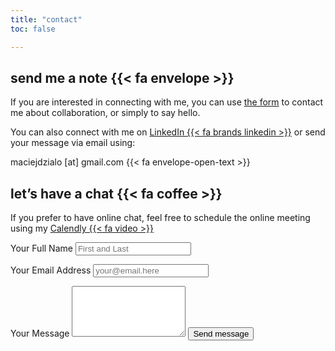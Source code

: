 ```yaml
---
title: "contact"
toc: false

---
```


::: {.grid}

::: {.g-col-12 .g-col-md-6 }

::: {.g-col-12 .cont-light .bottom-margin}

# send me a note {{< fa envelope >}}

If you are interested in connecting with me, you can use [the form](#form) to contact me about collaboration, or simply to say hello.

You can also connect with me on [LinkedIn {{< fa brands linkedin >}}](https://www.linkedin.com/in/maciej-dzialo/){target="_blank"} or send your message via email using:

maciejdzialo [at] gmail.com {{< fa envelope-open-text >}}

:::

::: {.g-col-12 .cont-light }

# let's have a chat {{< fa coffee >}}

If you prefer to have online chat, feel free to schedule the online meeting using my [Calendly {{< fa video >}}](https://calendly.com/maciejdzialo/quick-video-call){target="_blank"}

:::

:::
<!-- source: https://github.com/mccarthy-m-g/tidytales/blob/main/about/index.qmd#L24-L46 -->

::: {.g-col-12 .g-col-md-6 .cont-light #form}

<form action="https://formspree.io/f/xzbnwoew" method="POST" accept-charset="utf-8">


<label for="full-name" class="mb-2">Your Full Name</label>
<input type="text" name="From" id="full-name" class="form-control" placeholder="First and Last" required>

<label for="email-address" class="mb-2">Your Email Address</label>
<input type="email" name="Reply to" id="email-address" class="form-control" placeholder="your@email.here" required>

<label for="message" class="mb-2">Your Message</label>
  <textarea rows="5" name="Message" id="message" class="form-control" placeholder="" required></textarea>

<button type="submit" class="btn btn-primary mt-4 mb-3">Send message</button>
</form>
:::

:::
<!-- end grid -->
